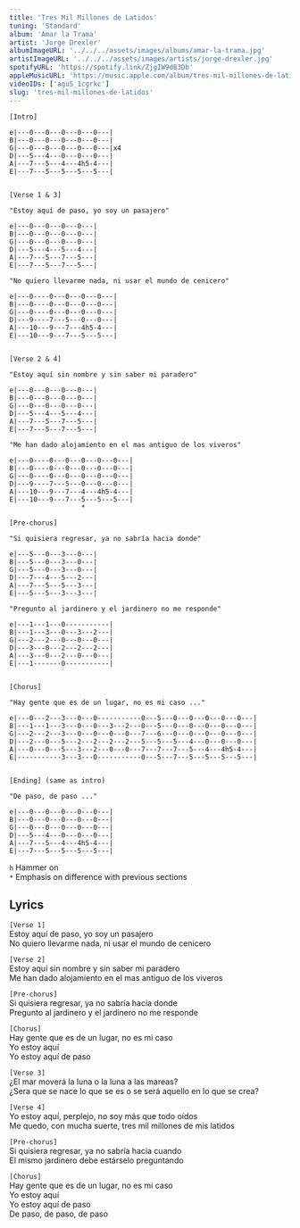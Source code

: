 ```yaml
---
title: 'Tres Mil Millones de Latidos'
tuning: 'Standard'
album: 'Amar la Trama'
artist: 'Jorge Drexler'
albumImageURL: '../../../assets/images/albums/amar-la-trama.jpg'
artistImageURL: '../../../assets/images/artists/jorge-drexler.jpg'
spotifyURL: 'https://spotify.link/ZjgIW9dB3Db'
appleMusicURL: 'https://music.apple.com/album/tres-mil-millones-de-latidos/360764667?i=360764757'
videoIDs: ['aguS_1cgrkc']
slug: 'tres-mil-millones-de-latidos'
---
```


```
[Intro]

e|---0---0---0---0---0---|
B|---0---0---0---0---0---|
G|---0---0---0---0---0---|x4
D|---5---4---0---0---0---|
A|---7---5---4---4h5-4---|
E|---7---5---5---5---5---|


[Verse 1 & 3]

"Estoy aquí de paso, yo soy un pasajero"

e|---0---0---0---0---|
B|---0---0---0---0---|
G|---0---0---0---0---|
D|---5---4---5---4---|
A|---7---5---7---5---|
E|---7---5---7---5---|

"No quiero llevarme nada, ni usar el mundo de cenicero"

e|---0----0---0---0---0---|
B|---0----0---0---0---0---|
G|---0----0---0---0---0---|
D|---9----7---5---0---0---|
A|---10---9---7---4h5-4---|
E|---10---9---7---5---5---|


[Verse 2 & 4]

"Estoy aquí sin nombre y sin saber mi paradero"

e|---0---0---0---0---|
B|---0---0---0---0---|
G|---0---0---0---0---|
D|---5---4---5---4---|
A|---7---5---7---5---|
E|---7---5---7---5---|

"Me han dado alojamiento en el mas antiguo de los viveros"

e|---0----0---0---0---0---0---|
B|---0----0---0---0---0---0---|
G|---0----0---0---0---0---0---|
D|---9----7---5---0---0---0---|
A|---10---9---7---4---4h5-4---|
E|---10---9---7---5---5---5---|
                  *

[Pre-chorus]

"Si quisiera regresar, ya no sabría hacia donde"

e|---5---0---3---0---|
B|---5---0---3---0---|
G|---5---0---3---0---|
D|---7---4---5---2---|
A|---7---5---5---3---|
E|---5---5---3---3---|

"Pregunto al jardinero y el jardinero no me responde"

e|---1---1---0-----------|
B|---1---3---0---3---2---|
G|---2---2---0---0---0---|
D|---3---0---2---2---2---|
A|---3---0---2---0---0---|
E|---1-------0-----------|


[Chorus]

"Hay gente que es de un lugar, no es mi caso ..."

e|---0---2---3---0---0-----------0---5---0---0---0---0---0---|
B|---1---1---3---0---0---3---2---0---5---0---0---0---0---0---|
G|---2---2---3---0---0---0---0---7---6---0---0---0---0---0---|
D|---2---0---5---2---2---2---2---5---5---5---4---0---0---0---|
A|---0---0---5---3---2---0---0---7---7---7---5---4---4h5-4---|
E|-----------3---3---0-----------0---5---7---5---5---5---5---|


[Ending] (same as intro)

"De paso, de paso ..."

e|---0---0---0---0---0---|
B|---0---0---0---0---0---|
G|---0---0---0---0---0---|
D|---5---4---0---0---0---|
A|---7---5---4---4h5-4---|
E|---7---5---5---5---5---|
```

`h` Hammer on  
`*` Emphasis on difference with previous sections

## Lyrics

`[Verse 1]`  
Estoy aquí de paso, yo soy un pasajero  
No quiero llevarme nada, ni usar el mundo de cenicero

`[Verse 2]`  
Estoy aquí sin nombre y sin saber mi paradero  
Me han dado alojamiento en el mas antiguo de los viveros

`[Pre-chorus]`  
Si quisiera regresar, ya no sabría hacia donde  
Pregunto al jardinero y el jardinero no me responde

`[Chorus]`  
Hay gente que es de un lugar, no es mi caso  
Yo estoy aquí  
Yo estoy aquí de paso

`[Verse 3]`  
¿El mar moverá la luna o la luna a las mareas?  
¿Sera que se nace lo que se es o se será aquello en lo que se crea?

`[Verse 4]`  
Yo estoy aquí, perplejo, no soy más que todo oídos  
Me quedo, con mucha suerte, tres mil millones de mis latidos

`[Pre-chorus]`  
Si quisiera regresar, ya no sabría hacia cuando  
El mismo jardinero debe estárselo preguntando

`[Chorus]`  
Hay gente que es de un lugar, no es mi caso  
Yo estoy aquí  
Yo estoy aquí de paso  
De paso, de paso, de paso
